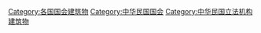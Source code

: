 [[Category:各国国会建筑物|Category:各国国会建筑物]]
[[Category:中华民国国会|Category:中华民国国会]]
[[Category:中华民国立法机构建筑物|Category:中华民国立法机构建筑物]]